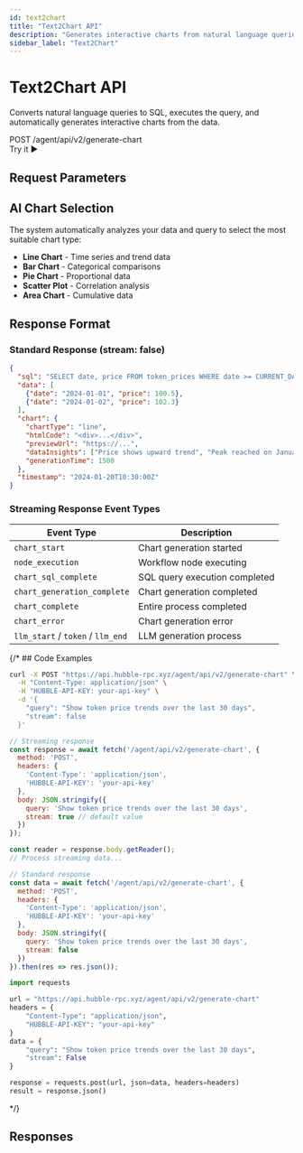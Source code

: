 ```yaml
---
id: text2chart
title: "Text2Chart API"
description: "Generates interactive charts from natural language queries"
sidebar_label: "Text2Chart"
---
```



# Text2Chart API

Converts natural language queries to SQL, executes the query, and automatically generates interactive charts from the data.

<div className="api-header">
  <div className="api-info">
    <span className="api-method">POST</span>
    <span className="api-path">/agent/api/v2/generate-chart</span>
  </div>
  <ApiPlaygroundButton 
    initialApi="text2sql" 
    initialEndpoint="generate-chart"
    className="api-try-button"
  >
    Try it ▶
  </ApiPlaygroundButton>
</div>

## Request Parameters

<RequestParametersTable apiId="text2sql" endpointId="generate-chart" />

## AI Chart Selection

The system automatically analyzes your data and query to select the most suitable chart type:

- **Line Chart** - Time series and trend data
- **Bar Chart** - Categorical comparisons
- **Pie Chart** - Proportional data
- **Scatter Plot** - Correlation analysis
- **Area Chart** - Cumulative data

## Response Format

### Standard Response (stream: false)

```json
{
  "sql": "SELECT date, price FROM token_prices WHERE date >= CURRENT_DATE - INTERVAL '30 days'",
  "data": [
    {"date": "2024-01-01", "price": 100.5},
    {"date": "2024-01-02", "price": 102.3}
  ],
  "chart": {
    "chartType": "line",
    "htmlCode": "<div>...</div>",
    "previewUrl": "https://...",
    "dataInsights": ["Price shows upward trend", "Peak reached on January 15th"],
    "generationTime": 1500
  },
  "timestamp": "2024-01-20T10:30:00Z"
}
```

### Streaming Response Event Types

| Event Type | Description |
|------------|-------------|
| `chart_start` | Chart generation started |
| `node_execution` | Workflow node executing |
| `chart_sql_complete` | SQL query execution completed |
| `chart_generation_complete` | Chart generation completed |
| `chart_complete` | Entire process completed |
| `chart_error` | Chart generation error |
| `llm_start` / `token` / `llm_end` | LLM generation process |


{/* ## Code Examples

<Tabs>
  <TabItem value="curl" label="cURL">

```bash
curl -X POST "https://api.hubble-rpc.xyz/agent/api/v2/generate-chart" \
  -H "Content-Type: application/json" \
  -H "HUBBLE-API-KEY: your-api-key" \
  -d '{
    "query": "Show token price trends over the last 30 days",
    "stream": false
  }'
```

  </TabItem>
  <TabItem value="javascript" label="JavaScript">

```javascript
// Streaming response
const response = await fetch('/agent/api/v2/generate-chart', {
  method: 'POST',
  headers: { 
    'Content-Type': 'application/json',
    'HUBBLE-API-KEY': 'your-api-key'
  },
  body: JSON.stringify({ 
    query: 'Show token price trends over the last 30 days',
    stream: true // default value
  })
});

const reader = response.body.getReader();
// Process streaming data...

// Standard response
const data = await fetch('/agent/api/v2/generate-chart', {
  method: 'POST',
  headers: { 
    'Content-Type': 'application/json',
    'HUBBLE-API-KEY': 'your-api-key'
  },
  body: JSON.stringify({ 
    query: 'Show token price trends over the last 30 days',
    stream: false
  })
}).then(res => res.json());
```

  </TabItem>
  <TabItem value="python" label="Python">

```python
import requests

url = "https://api.hubble-rpc.xyz/agent/api/v2/generate-chart"
headers = {
    "Content-Type": "application/json",
    "HUBBLE-API-KEY": "your-api-key"
}
data = {
    "query": "Show token price trends over the last 30 days",
    "stream": False
}

response = requests.post(url, json=data, headers=headers)
result = response.json()
```

  </TabItem>
</Tabs> */}


## Responses

<ResponseTabs apiId="text2sql" endpointId="generate-chart" />
